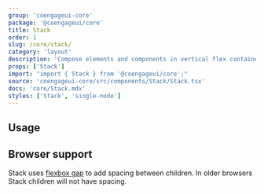 ```yaml
---
group: 'coengageui-core'
package: '@coengageui/core'
title: Stack
order: 1
slug: /core/stack/
category: 'layout'
description: 'Compose elements and components in vertical flex container'
props: ['Stack']
import: "import { Stack } from '@coengageui/core';"
source: 'coengageui-core/src/components/Stack/Stack.tsx'
docs: 'core/Stack.mdx'
styles: ['Stack', 'single-node']
---
```



## Usage

<Demo data={StackDemos.configurator} />

## Browser support

Stack uses [flexbox gap](https://caniuse.com/flexbox-gap) to add spacing between children.
In older browsers Stack children will not have spacing.
